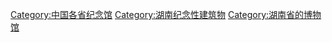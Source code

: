 [[Category:中国各省纪念馆|Category:中国各省纪念馆]]
[[Category:湖南纪念性建筑物|Category:湖南纪念性建筑物]]
[[Category:湖南省的博物馆|Category:湖南省的博物馆]]